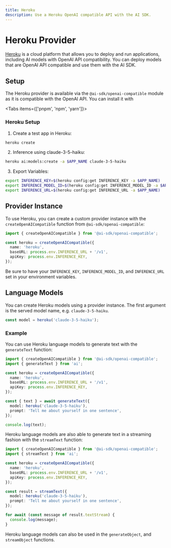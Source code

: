 ```yaml
---
title: Heroku
description: Use a Heroku OpenAI compatible API with the AI SDK.
---
```


# Heroku Provider

[Heroku](https://heroku.com/) is a cloud platform that allows you to deploy and run applications, including AI models with OpenAI API compatibility.
You can deploy models that are OpenAI API compatible and use them with the AI SDK.

## Setup

The Heroku provider is available via the `@ai-sdk/openai-compatible` module as it is compatible with the OpenAI API.
You can install it with

<Tabs items={['pnpm', 'npm', 'yarn']}>
  <Tab>
    <Snippet text="pnpm add @ai-sdk/openai-compatible" dark />
  </Tab>
  <Tab>
    <Snippet text="npm install @ai-sdk/openai-compatible" dark />
  </Tab>
  <Tab>
    <Snippet text="yarn add @ai-sdk/openai-compatible" dark />
  </Tab>
</Tabs>

### Heroku Setup

1. Create a test app in Heroku:
```bash
heroku create
```

2. Inference using claude-3-5-haiku:
```bash
heroku ai:models:create -a $APP_NAME claude-3-5-haiku
```

3. Export Variables:
```bash
export INFERENCE_KEY=$(heroku config:get INFERENCE_KEY -a $APP_NAME)
export INFERENCE_MODEL_ID=$(heroku config:get INFERENCE_MODEL_ID -a $APP_NAME)
export INFERENCE_URL=$(heroku config:get INFERENCE_URL -a $APP_NAME)
```

## Provider Instance

To use Heroku, you can create a custom provider instance with the `createOpenAICompatible` function from `@ai-sdk/openai-compatible`:

```ts
import { createOpenAICompatible } from '@ai-sdk/openai-compatible';

const heroku = createOpenAICompatible({
  name: 'heroku',
  baseURL: process.env.INFERENCE_URL + '/v1',
  apiKey: process.env.INFERENCE_KEY,
});
```

Be sure to have your `INFERENCE_KEY`, `INFERENCE_MODEL_ID`, and `INFERENCE_URL` set in your environment variables.

## Language Models

You can create Heroku models using a provider instance.
The first argument is the served model name, e.g. `claude-3-5-haiku`.

```ts
const model = heroku('claude-3-5-haiku');
```

### Example

You can use Heroku language models to generate text with the `generateText` function:

```ts
import { createOpenAICompatible } from '@ai-sdk/openai-compatible';
import { generateText } from 'ai';

const heroku = createOpenAICompatible({
  name: 'heroku',
  baseURL: process.env.INFERENCE_URL + '/v1',
  apiKey: process.env.INFERENCE_KEY,
});

const { text } = await generateText({
  model: heroku('claude-3-5-haiku'),
  prompt: 'Tell me about yourself in one sentence',
});

console.log(text);
```

Heroku language models are also able to generate text in a streaming fashion with the `streamText` function:

```ts
import { createOpenAICompatible } from '@ai-sdk/openai-compatible';
import { streamText } from 'ai';

const heroku = createOpenAICompatible({
  name: 'heroku',
  baseURL: process.env.INFERENCE_URL + '/v1',
  apiKey: process.env.INFERENCE_KEY,
});

const result = streamText({
  model: heroku('claude-3-5-haiku'),
  prompt: 'Tell me about yourself in one sentence',
});

for await (const message of result.textStream) {
  console.log(message);
}
```

Heroku language models can also be used in the `generateObject`, and `streamObject` functions. 
